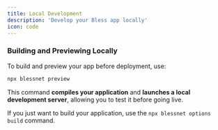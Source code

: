 ```yaml
---
title: Local Development
description: 'Develop your Bless app locally'
icon: code
---
```


### Building and Previewing Locally

To build and preview your app before deployment, use:

```bash
npx blessnet preview
```

This command **compiles your application** and **launches a local development server**, allowing you to test it before going live.

If you just want to build your application, use the `npx blessnet options build` command.

